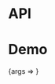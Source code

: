 
<Meta title="Packages/Breadcrumb" component={BreadcrumbContainer} />

# API

<ArgsTable />

# Demo

<Canvas>
  <Story
    name="Breadcrumb"
    args={{ as: 'hook' }}
    argTypes={{
      as: { options: ['container', 'hook'], control: 'radio', table: { category: 'Story' } },
      'aria-label': { control: 'text' }
    }}
  >
    {args => <BreadcrumbStory {...args} />}
  </Story>
</Canvas>
